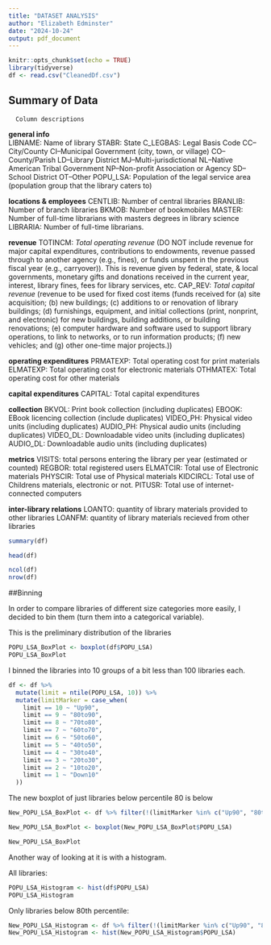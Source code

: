 ```yaml
---
title: "DATASET ANALYSIS"
author: "Elizabeth Edminster"
date: "2024-10-24"
output: pdf_document
---
```


```r
knitr::opts_chunk$set(echo = TRUE)
library(tidyverse)
df <- read.csv("CleanedDf.csv")
```

## Summary of Data
      Column descriptions

**general info**      
  LIBNAME: Name of library
  STABR: State
  C_LEGBAS: Legal Basis Code
CC–City/County
CI–Municipal Government (city, town, or village)
CO–County/Parish
LD–Library District
MJ–Multi-jurisdictional
NL–Native American Tribal Government
NP–Non-profit Association or Agency
SD–School District
OT–Other
  POPU_LSA: Population of the legal service area (population group that the library caters to)

**locations & employees**
  CENTLIB: Number of central libraries
  BRANLIB: Number of branch libraries
  BKMOB: Number of bookmobiles
  MASTER: Number of full-time librarians with masters degrees in library science
  LIBRARIA: Number of full-time librarians.

**revenue**
  TOTINCM: *Total operating revenue* (DO NOT include revenue for major capital expenditures, contributions to endowments, revenue passed through to another agency (e.g., fines), or funds unspent in the previous fiscal year (e.g., carryover)). This is revenue given by federal, state, & local governments, monetary gifts and donations received in the current year, interest, library fines, fees for library services, etc.
  CAP_REV: *Total capital revenue* (revenue to be used for fixed cost items (funds
received for (a) site acquisition; (b) new buildings; (c) additions to or renovation        of library buildings; (d) furnishings, equipment, and initial collections (print,           nonprint, and electronic) for new buildings, building additions, or building                renovations; (e) computer hardware and software used to support library operations, to      link to networks, or to run information products; (f) new vehicles; and (g) other           one-time major projects.))

**operating expenditures**
  PRMATEXP: Total operating cost for print materials
  ELMATEXP: Total operating cost for electronic materials
  OTHMATEX: Total operating cost for other materials

**capital expenditures**
  CAPITAL: Total capital expenditures

**collection**
  BKVOL: Print book collection (including duplicates)
  EBOOK: EBook licencing collection (include duplicates)
  VIDEO_PH: Physical video units (including duplicates)
  AUDIO_PH: Physical audio units (including duplicates)
  VIDEO_DL: Downloadable video units (including duplicates)
  AUDIO_DL: Downloadable audio units (including duplicates)
 
**metrics**
  VISITS: total persons entering the library per year (estimated or counted)
  REGBOR: total registered users
  ELMATCIR: Total use of Electronic materials
  PHYSCIR: Total use of Physical materials
  KIDCIRCL: Total use of Childrens materials, electronic or not.
  PITUSR: Total use of internet-connected computers

**inter-library relations**
  LOANTO: quantity of library materials provided to other libraries
  LOANFM: quantity of library materials recieved from other libraries

```r
summary(df)
```

```r
head(df)
```

```r
ncol(df)
nrow(df)
```
##Binning

In order to compare libraries of different size categories more easily, I decided to bin them (turn them into a categorical variable).

This is the preliminary distribution of the libraries
```r
POPU_LSA_BoxPlot <- boxplot(df$POPU_LSA)
POPU_LSA_BoxPlot
```
I binned the libraries into 10 groups of a bit less than 100 libraries each. 
```r
df <- df %>%
  mutate(limit = ntile(POPU_LSA, 10)) %>% 
  mutate(limitMarker = case_when(
    limit == 10 ~ "Up90",
    limit == 9 ~ "80to90",
    limit == 8 ~ "70to80",
    limit == 7 ~ "60to70",
    limit == 6 ~ "50to60",
    limit == 5 ~ "40to50",
    limit == 4 ~ "30to40",
    limit == 3 ~ "20to30",
    limit == 2 ~ "10to20",
    limit == 1 ~ "Down10"
  ))
```

The new boxplot of just libraries below percentile 80 is below
```r
New_POPU_LSA_BoxPlot <- df %>% filter(!(limitMarker %in% c("Up90", "80to90")))

New_POPU_LSA_BoxPlot <- boxplot(New_POPU_LSA_BoxPlot$POPU_LSA)

New_POPU_LSA_BoxPlot
```
Another way of looking at it is with a histogram. 

All libraries:
```r
POPU_LSA_Histogram <- hist(df$POPU_LSA)
POPU_LSA_Histogram
```

Only libraries below 80th percentile:  
```r
New_POPU_LSA_Histogram <- df %>% filter(!(limitMarker %in% c("Up90", "80to90")))
New_POPU_LSA_Histogram <- hist(New_POPU_LSA_Histogram$POPU_LSA)
```



